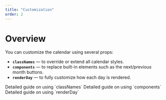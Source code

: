 ```yaml
---
title: "Customization"
order: 2
---
```


# Overview

You can customize the calendar using several props:

- **`classNames`** — to override or extend all calendar styles.
- **`components`** — to replace built-in elements such as the next/previous month buttons.
- **`renderDay`** — to fully customize how each day is rendered.


<Cards>
  <Card href="Customization/classNames" title="ClassNames">
    Detailed guide on using `classNames`
  </Card>
  <Card title="Components" href="Customization/components">
    Detailed guide on using `components`
  </Card>
  <Card href="Customization/renderDay" title="RenderDay">
    Detailed guide on using `renderDay`
  </Card>
</Cards>
